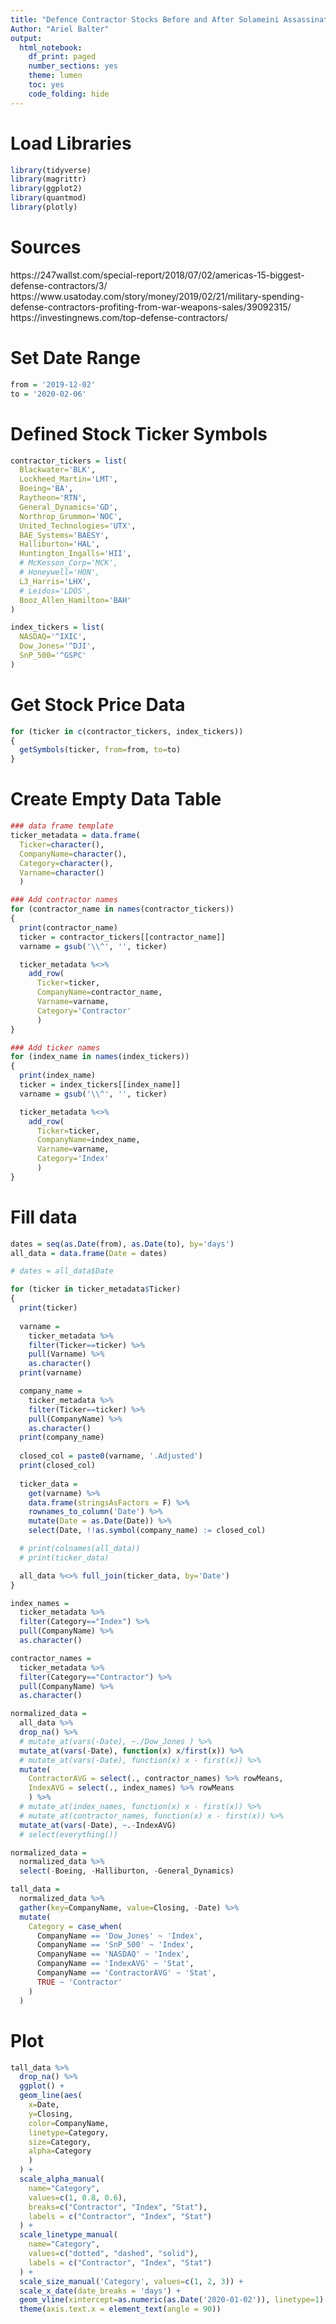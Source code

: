 ```yaml
---
title: "Defence Contractor Stocks Before and After Solameini Assassination"
Author: "Ariel Balter"
output:
  html_notebook:
    df_print: paged
    number_sections: yes
    theme: lumen
    toc: yes
    code_folding: hide
---
```



# Load Libraries
```r
library(tidyverse)
library(magrittr)
library(ggplot2)
library(quantmod)
library(plotly)
```

# Sources
https://247wallst.com/special-report/2018/07/02/americas-15-biggest-defense-contractors/3/
https://www.usatoday.com/story/money/2019/02/21/military-spending-defense-contractors-profiting-from-war-weapons-sales/39092315/
https://investingnews.com/top-defense-contractors/

# Set Date Range
```r
from = '2019-12-02'
to = '2020-02-06'
```


# Defined Stock Ticker Symbols
```r
contractor_tickers = list(
  Blackwater='BLK',
  Lockheed_Martin='LMT',
  Boeing='BA',
  Raytheon='RTN',
  General_Dynamics='GD',
  Northrop_Grummon='NOC',
  United_Technologies='UTX',
  BAE_Systems='BAESY',
  Halliburton='HAL',
  Huntington_Ingalls='HII',
  # McKesson_Corp='MCK',
  # Honeywell='HON',
  L3_Harris='LHX',
  # Leidos='LDOS',
  Booz_Allen_Hamilton='BAH'
)

index_tickers = list(
  NASDAQ='^IXIC',
  Dow_Jones='^DJI',
  SnP_500='^GSPC'
)
```

# Get Stock Price Data
```r
for (ticker in c(contractor_tickers, index_tickers))
{
  getSymbols(ticker, from=from, to=to)
}
```

# Create Empty Data Table
```r

### data frame template
ticker_metadata = data.frame(
  Ticker=character(),
  CompanyName=character(),
  Category=character(),
  Varname=character()
  )

### Add contractor names
for (contractor_name in names(contractor_tickers))
{
  print(contractor_name)
  ticker = contractor_tickers[[contractor_name]]
  varname = gsub('\\^', '', ticker)

  ticker_metadata %<>%
    add_row(
      Ticker=ticker, 
      CompanyName=contractor_name, 
      Varname=varname,
      Category='Contractor'
      )
}

### Add ticker names
for (index_name in names(index_tickers))
{
  print(index_name)
  ticker = index_tickers[[index_name]]
  varname = gsub('\\^', '', ticker)

  ticker_metadata %<>%
    add_row(
      Ticker=ticker,
      CompanyName=index_name,
      Varname=varname,
      Category='Index'
      )
}

```

# Fill data
```r
dates = seq(as.Date(from), as.Date(to), by='days')
all_data = data.frame(Date = dates)

# dates = all_data$Date

for (ticker in ticker_metadata$Ticker)
{
  print(ticker)
  
  varname = 
    ticker_metadata %>%
    filter(Ticker==ticker) %>%
    pull(Varname) %>%
    as.character()
  print(varname)

  company_name = 
    ticker_metadata %>%
    filter(Ticker==ticker) %>%
    pull(CompanyName) %>%
    as.character()
  print(company_name)
    
  closed_col = paste0(varname, '.Adjusted')
  print(closed_col)
  
  ticker_data = 
    get(varname) %>%
    data.frame(stringsAsFactors = F) %>%
    rownames_to_column('Date') %>%
    mutate(Date = as.Date(Date)) %>%
    select(Date, !!as.symbol(company_name) := closed_col)

  # print(colnames(all_data))
  # print(ticker_data)

  all_data %<>% full_join(ticker_data, by='Date')
}

index_names = 
  ticker_metadata %>% 
  filter(Category=="Index") %>%
  pull(CompanyName) %>%
  as.character()

contractor_names = 
  ticker_metadata %>% 
  filter(Category=="Contractor") %>%
  pull(CompanyName) %>%
  as.character()

normalized_data =
  all_data %>%
  drop_na() %>%
  # mutate_at(vars(-Date), ~./Dow_Jones ) %>%
  mutate_at(vars(-Date), function(x) x/first(x)) %>%
  # mutate_at(vars(-Date), function(x) x - first(x)) %>%
  mutate(
    ContractorAVG = select(., contractor_names) %>% rowMeans,
    IndexAVG = select(., index_names) %>% rowMeans
    ) %>%
  # mutate_at(index_names, function(x) x - first(x)) %>%
  # mutate_at(contractor_names, function(x) x - first(x)) %>%
  mutate_at(vars(-Date), ~.-IndexAVG)
  # select(everything())

normalized_data = 
  normalized_data %>%
  select(-Boeing, -Halliburton, -General_Dynamics)

tall_data = 
  normalized_data %>%
  gather(key=CompanyName, value=Closing, -Date) %>%
  mutate(
    Category = case_when(
      CompanyName == 'Dow_Jones' ~ 'Index',
      CompanyName == 'SnP_500' ~ 'Index',
      CompanyName == 'NASDAQ' ~ 'Index',
      CompanyName == 'IndexAVG' ~ 'Stat',
      CompanyName == 'ContractorAVG' ~ 'Stat',
      TRUE ~ 'Contractor'
    )
  )
```

# Plot
```r
tall_data %>%
  drop_na() %>%
  ggplot() +
  geom_line(aes(
    x=Date, 
    y=Closing, 
    color=CompanyName,
    linetype=Category,
    size=Category,
    alpha=Category
    )
  ) +
  scale_alpha_manual(
    name="Category",
    values=c(1, 0.8, 0.6),
    breaks=c("Contractor", "Index", "Stat"),
    labels = c("Contractor", "Index", "Stat")
  ) +
  scale_linetype_manual(
    name="Category",
    values=c("dotted", "dashed", "solid"),
    labels = c("Contractor", "Index", "Stat")
  ) +
  scale_size_manual('Category', values=c(1, 2, 3)) +
  scale_x_date(date_breaks = 'days') +
  geom_vline(xintercept=as.numeric(as.Date('2020-01-02')), linetype=1) +
  theme(axis.text.x = element_text(angle = 90))
```



